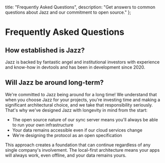   title: "Frequently Asked Questions",
  description: "Get answers to common questions about Jazz and our commitment to open source."
};

# Frequently Asked Questions

## How established is Jazz?

Jazz is backed by fantastic angel and institutional investors with experience and know-how in devtools and has been in development since 2020.

## Will Jazz be around long-term?

We're committed to Jazz being around for a long time! We understand that when you choose Jazz for your projects, you're investing time and making a significant architectural choice, and we take that responsibility seriously.
That's why we've designed Jazz with longevity in mind from the start:

- The open source nature of our sync server means you'll always be able to run your own infrastructure
- Your data remains accessible even if our cloud services change
- We're designing the protocol as an open specification

This approach creates a foundation that can continue regardless of any single company's involvement. The local-first architecture means your apps will always work, even offline, and your data remains yours.

